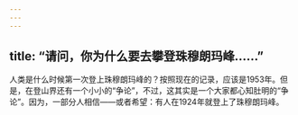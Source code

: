```yaml
---
---
---
```

title: “请问，你为什么要去攀登珠穆朗玛峰……”
---




人类是什么时候第一次登上珠穆朗玛峰的？按照现在的记录，应该是1953年。但是，在登山界还有一个小小的“争论”，不过，这其实是一个大家都心知肚明的“争论”。因为，一部分人相信——或者希望：有人在1924年就登上了珠穆朗玛峰。